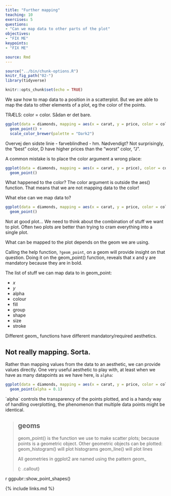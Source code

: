 ```yaml
---
title: "Further mapping"
teaching: 10
exercises: 5
questions:
- "Can we map data to other parts of the plot"
objectives:
- "FIX ME"
keypoints:
- "FIX ME"

source: Rmd
---
```


```r
source("../bin/chunk-options.R")
knitr_fig_path("02-")
library(tidyverse)
```

```r
knitr::opts_chunk$set(echo = TRUE)
```

We saw how to map data to a position in a scatterplot. But we are able to map 
the data to other elements of a plot, eg the color of the points.

TRÆLS: color = color. Sådan er det bare.


```r
ggplot(data = diamonds, mapping = aes(x = carat, y = price, color = color)) +
  geom_point() +
  scale_color_brewer(palette = "Dark2")
```

Overvej den sidste linie - farveblindhed - hm. Nødvendigt?
Not surprisingly, the "best" color, D have higher prices than the "worst"
color, "J".

A common mistake is to place the color argument a wrong place:
```r
ggplot(data = diamonds, mapping = aes(x = carat, y = price), color = color) +
  geom_point()
```
What happened to the color? The color argument is outside the aes() function.
That means that we are not mapping data to the color!

What else can we map data to?

```r
ggplot(data = diamonds, mapping = aes(x = carat, y = price, color = color, size = table)) +
  geom_point()
```
Not at good plot... We need to think about the combination of stuff we want to
plot. Often two plots are better than trying to cram everything into a single plot.

What can be mapped to the plot depends on the geom we are using. 

Calling the help function, `?geom_point`, on a geom will provide insight on that
question. Doing it on the geom_point() function, reveals that x and y are mandatory
because they are in bold.

The list of stuff we can map data to in geom_point:

* *x*
* *y*
* alpha
* colour
* fill
* group
* shape
* size
* stroke

Different geom_ functions have different mandatory/required aesthetics.

## Not really mapping. Sorta.
Rather than mapping values from the data to an aesthetic, we can provide
values directly. One very useful aesthetic to play with, at least when
we have as many datapoints as we have here, is `alpha`:

```r
ggplot(data = diamonds, mapping = aes(x = carat, y = price, color = color)) +
  geom_point(alpha = 0.1)
```
`alpha´ controls the transparency of the points plotted, and is a handy way of
handling overplotting, the phenomenon that multiple data points might be 
identical. 



> ## geoms
>
> geom_point() is the function we use to make scatter plots; because points is
> a geometric object. 
> Other geometric objects can be plotted:
> geom_histogram() will plot histograms
> geom_line() will plot lines
> 
>
> All geometries in ggplot2 are named using the pattern geom_
> 
{: .callout}


r ggpubr::show_point_shapes()





{% include links.md %}